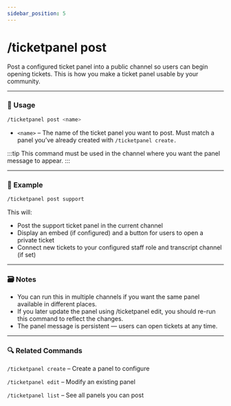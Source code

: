 ```yaml
---
sidebar_position: 5
---
```


# /ticketpanel post

Post a configured ticket panel into a public channel so users can begin opening tickets. This is how you make a ticket panel usable by your community.

<hr className="md-divider-gradient" />

### 💬 Usage
```bash
/ticketpanel post <name>
```
- `<name>` – The name of the ticket panel you want to post. Must match a panel you’ve already created with `/ticketpanel create.`

:::tip
This command must be used in the channel where you want the panel message to appear.
:::

<hr className="md-divider-gradient" />

### 📌 Example
```bash
/ticketpanel post support
```
This will:
- Post the support ticket panel in the current channel
- Display an embed (if configured) and a button for users to open a private ticket
- Connect new tickets to your configured staff role and transcript channel (if set)

<hr className="md-divider-gradient" />

### 🗃️ Notes
- You can run this in multiple channels if you want the same panel available in different places.
- If you later update the panel using /ticketpanel edit, you should re-run this command to reflect the changes.
- The panel message is persistent — users can open tickets at any time.

<hr className="md-divider-gradient" />

### 🔍 Related Commands
`/ticketpanel create` – Create a panel to configure

`/ticketpanel edit` – Modify an existing panel

`/ticketpanel list` – See all panels you can post